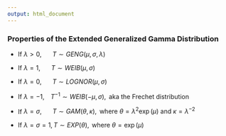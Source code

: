 ---
output: html_document
---

<h3>Properties of the Extended Generalized Gamma Distribution</h3>

- If $\lambda>0,\;\;\;\;\;\;\; T \sim GENG(\mu, \sigma,\lambda)$

- If $\lambda=1,\;\;\;\;\;\;\;T \sim WEIB(\mu,\sigma)$

- If $\lambda=0,\;\;\;\;\;\;\; T \sim LOGNOR(\mu,\sigma)$

- If $\lambda=-1,\;\;\;\; T^{-1} \sim WEIB(-\mu,\sigma), \text{ aka the Frechet distribution }$

- If $\lambda=\sigma,\;\;\;\;\;\;\; T \sim GAM(\theta,\kappa), \text{ where } \theta=\lambda^2\exp(\mu)\text{ and } \kappa=\lambda^{-2}$

- If $\lambda=\sigma=1, T \sim EXP(\theta), \text{ where } \theta=\exp(\mu)$